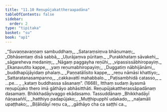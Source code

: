 ```yaml
---
title: "11.10 Reṇupūjakattheraapadāna"
tableOfContents: false
sidebar:
  order: 2
type: "tipitaka"
basket: "su"
book: "ap1"
---
```



<DynamicBreadcrumb />

<Division number="62" book="ap1">

<Paragraph number="1931" type="verses" book="ap1">
_“Suvaṇṇavaṇṇaṃ sambuddhaṃ,_  
_Sataraṃsiṃva bhāṇumaṃ;_  
_Obhāsentaṃ disā sabbā,_  
_Uḷurājaṃva pūritaṃ._  

</Paragraph>

</Division>
<Division number="63" book="ap1">

<Paragraph number="1932" type="verses" book="ap1">
_Purakkhataṃ sāvakehi,_  
_sāgareheva medaniṃ;_  
_Nāgaṃ paggayha reṇūhi,_  
_vipassissābhiropayiṃ._  

</Paragraph>

</Division>
<Division number="64" book="ap1">

<Paragraph number="1933" type="verses" book="ap1">
_Ekanavutito kappe,_  
_yaṃ reṇumabhiropayiṃ;_  
_Duggatiṃ nābhijānāmi,_  
_buddhapūjāyidaṃ phalaṃ._  

</Paragraph>

</Division>
<Division number="65" book="ap1">

<Paragraph number="1934" type="verses" book="ap1">
_Paṇṇatālīsito kappe,_  
_reṇu nāmāsi khattiyo;_  
_Sattaratanasampanno,_  
_cakkavattī mahabbalo._  

</Paragraph>

</Division>
<Division number="66" book="ap1">

<Paragraph number="1935" type="verses" book="ap1">
_Paṭisambhidā catasso,_  
_ …pe… _  
_kataṃ buddhassa sāsanaṃ”. (1668)_  

</Paragraph>

<Paragraph number="1936" book="ap1">
Itthaṃ sudaṃ āyasmā reṇupūjako thero imā gāthāyo abhāsitthāti.

</Paragraph>
</Division>

<Paragraph number="1937" type="center" book="ap1">
Reṇupūjakattherassāpadānaṃ dasamaṃ.



</Paragraph>

<Paragraph number="1938" type="center" book="ap1">
Bhikkhadāyivaggo ekādasamo.



</Paragraph>

<Paragraph number="1939" type="center" book="ap1">
Tassuddānaṃ


</Paragraph>

<Paragraph number="1940" type="verses" book="ap1">
_Bhikkhadāyī ñāṇasaññī,_  
_hatthiyo padapūjako;_  
_Muṭṭhipupphī udakado,_  
_naḷamāli upaṭṭhako;_  
_Biḷālidāyī reṇu ca,_  
_gāthāyo cha ca saṭṭhi ca._
</Paragraph>